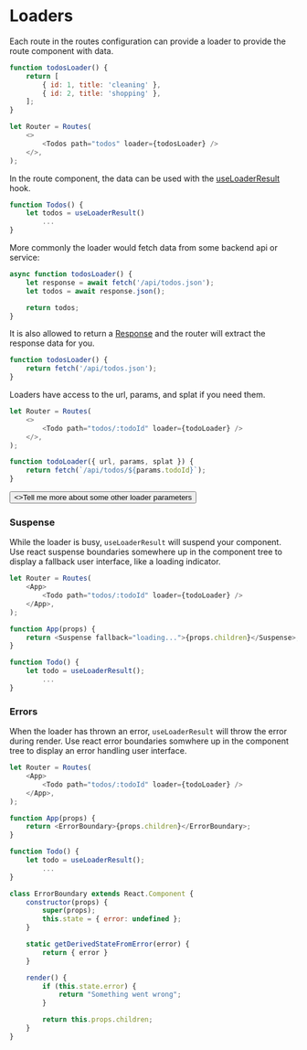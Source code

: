 # Loaders

Each route in the routes configuration can provide a loader to provide the route component with data.

```javascript
function todosLoader() {
	return [
		{ id: 1, title: 'cleaning' },
		{ id: 2, title: 'shopping' },
	];
}

let Router = Routes(
	<>
		<Todos path="todos" loader={todosLoader} />
	</>,
);
```

In the route component, the data can be used with the [useLoaderResult](/hooks/use-loader-result) hook.

```javascript
function Todos() {
	let todos = useLoaderResult()
		...
}
```

More commonly the loader would fetch data from some backend api or service:

```javascript
async function todosLoader() {
	let response = await fetch('/api/todos.json');
	let todos = await response.json();

	return todos;
}
```

It is also allowed to return a [Response](https://developer.mozilla.org/en-US/docs/Web/API/Response) and the router will extract the response data for you.

```javascript
function todosLoader() {
	return fetch('/api/todos.json');
}
```

Loaders have access to the url, params, and splat if you need them.

```javascript
let Router = Routes(
	<>
		<Todo path="todos/:todoId" loader={todoLoader} />
	</>,
);

function todoLoader({ url, params, splat }) {
	return fetch(`/api/todos/${params.todoId}`);
}
```

<div className="not-prose flex flex-col items-start">
	<Button href="/guides/loader-parameters" variant="text" arrow="right">
		<>Tell me more about some other loader parameters</>
	</Button>
</div>

### Suspense

While the loader is busy, `useLoaderResult` will suspend your component.
Use react suspense boundaries somewhere up in the component tree to display a fallback user interface, like a loading indicator.

```javascript
let Router = Routes(
	<App>
		<Todo path="todos/:todoId" loader={todoLoader} />
	</App>,
);

function App(props) {
	return <Suspense fallback="loading...">{props.children}</Suspense>;
}

function Todo() {
	let todo = useLoaderResult();
		...
}
```

### Errors

When the loader has thrown an error, `useLoaderResult` will throw the error during render.
Use react error boundaries somwhere up in the component tree to display an error handling user interface.

```javascript
let Router = Routes(
	<App>
		<Todo path="todos/:todoId" loader={todoLoader} />
	</App>,
);

function App(props) {
	return <ErrorBoundary>{props.children}</ErrorBoundary>;
}

function Todo() {
	let todo = useLoaderResult();
		...
}

class ErrorBoundary extends React.Component {
	constructor(props) {
		super(props);
		this.state = { error: undefined };
	}

	static getDerivedStateFromError(error) {
		return { error }
	}

	render() {
		if (this.state.error) {
			return "Something went wrong";
		}

		return this.props.children;
	}
}
```
